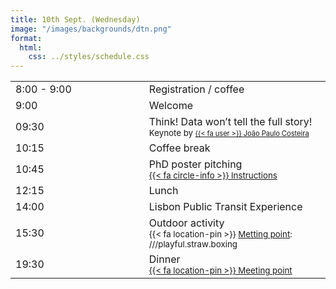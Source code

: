 ```yaml
---
title: 10th Sept. (Wednesday)
image: "/images/backgrounds/dtn.png"
format:
  html:
    css: ../styles/schedule.css
---
```


::: {.schedule-forum}
| |  |
| --- | ---- |
| 8:00 - 9:00 | <span class="event-outline-blue"></span> Registration / coffee    |
| 9:00        | <span class="event-outline-blue"></span> Welcome                   |
| 09:30       | <span class="event-filled-green"></span> Think! Data won’t tell the full story! <br/> <small>Keynote by <small>[{{< fa user >}} João Paulo Costeira](/speakers/jcosteira.html)</small>     |
| 10:15       | <span class="event-outline-blue"></span> Coffee break              |
| 10:45       | <span class="event-filled-orange size-2"></span> PhD poster pitching  <br/><small>[{{< fa circle-info >}}  Instructions](/forum/pitches.html)</small> |
| 12:15       | <span class="event-outline-blue"></span> Lunch                     |
| 14:00       | <span class="event-filled-blue size-2"></span> Lisbon Public Transit Experience                | 
| 15:30       | <span class="event-filled-blue size-2"></span> Outdoor activity<br/><small>{{< fa location-pin >}} [Metting point](https://what3words.com/){target="_blank"}: ///playful.straw.boxing</small> | 
| 19:30       | <span class="event-filled-red size-3"></span> Dinner<br/><small>[{{< fa location-pin >}}  Meeting point](https://maps.app.goo.gl/GSfd9HhDmz6WWY1H7){target="_blank"} |   
:::
